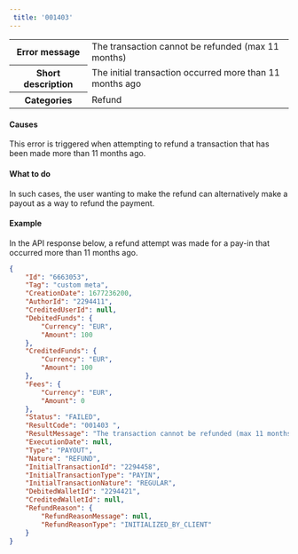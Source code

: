 ```yaml
---  
 title: '001403'  
---  
```

  
<table>
    <tbody>
        <tr>
            <th scope="row"><strong>Error message</strong></th>
            <td>The transaction cannot be refunded (max 11 months)</td>
        </tr>
        <tr>
            <th scope="row"><strong>Short description</strong></th>
            <td>The initial transaction occurred more than 11 months ago</td>
        </tr>
        <tr>
            <th scope="row"><strong>Categories</strong></th>
            <td>  
<div class="label">Refund</div>
</td>
        </tr>
    </tbody>
</table>  

#### Causes  

This error is triggered when attempting to refund a transaction that has been made more than 11 months ago.  

#### What to do  

In such cases, the user wanting to make the refund can alternatively make a payout as a way to refund the payment.  

#### Example  

In the API response below, a refund attempt was made for a pay-in that occurred more than 11 months ago.  
```json API Response
{
    "Id": "6663053",
    "Tag": "custom meta",
    "CreationDate": 1677236200,
    "AuthorId": "2294411",
    "CreditedUserId": null,
    "DebitedFunds": {
        "Currency": "EUR",
        "Amount": 100
    },
    "CreditedFunds": {
        "Currency": "EUR",
        "Amount": 100
    },
    "Fees": {
        "Currency": "EUR",
        "Amount": 0
    },
    "Status": "FAILED",
    "ResultCode": "001403 ",
    "ResultMessage": "The transaction cannot be refunded (max 11 months)",
    "ExecutionDate": null,
    "Type": "PAYOUT",
    "Nature": "REFUND",
    "InitialTransactionId": "2294458",
    "InitialTransactionType": "PAYIN",
    "InitialTransactionNature": "REGULAR",
    "DebitedWalletId": "2294421",
    "CreditedWalletId": null,
    "RefundReason": {
        "RefundReasonMessage": null,
        "RefundReasonType": "INITIALIZED_BY_CLIENT"
    }
}
```